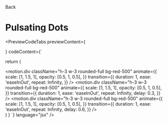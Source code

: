 
<Link className="flex flex-row items-center" href="/docs/components/loaders">
  <ChevronLeft size={17} />
  Back
</Link>

# Pulsating Dots

<div className="mt-4"></div>

<PreviewCodeTabs
  previewContent={
    <div className="flex items-center justify-center py-3">
      <PulsatingDots />
    </div>
  }
  codeContent={`

  return (
    <div className="flex h-screen items-center justify-center">
      <div className="flex space-x-2">
        <motion.div
          className="h-3 w-3 rounded-full bg-red-500"
          animate={{
            scale: [1, 1.5, 1],
            opacity: [0.5, 1, 0.5],
          }}
          transition={{
            duration: 1,
            ease: 'easeInOut',
            repeat: Infinity,
          }}
        />
        <motion.div
          className="h-3 w-3 rounded-full bg-red-500"
          animate={{
            scale: [1, 1.5, 1],
            opacity: [0.5, 1, 0.5],
          }}
          transition={{
            duration: 1,
            ease: 'easeInOut',
            repeat: Infinity,
            delay: 0.3,
          }}
        />
        <motion.div
          className="h-3 w-3 rounded-full bg-red-500"
          animate={{
            scale: [1, 1.5, 1],
            opacity: [0.5, 1, 0.5],
          }}
          transition={{
            duration: 1,
            ease: 'easeInOut',
            repeat: Infinity,
            delay: 0.6,
          }}
        />
      </div>
    </div>
  )
}
`} language="jsx" />

